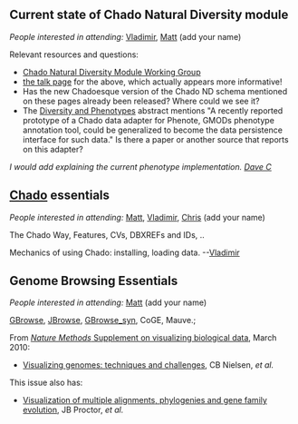 ==Current state of Chado Natural Diversity module==

''People interested in attending:'' [[User:Vg34|Vladimir]], [[User:diapriid@gmail.com|Matt]] (add your name)

Relevant resources and questions:  
* [http://gmod.org/wiki/Chado_Natural_Diversity_Module_Working_Group Chado Natural Diversity Module Working Group] 
* [http://gmod.org/wiki/Talk:Chado_Natural_Diversity_Module_Working_Group the talk page] for the above, which actually appears more informative! 
* Has the new Chadoesque version of the Chado ND schema mentioned on these pages already been released?  Where could we see it?
* The [[Diversity and Phenotypes]] abstract mentions "A recently reported prototype of a Chado data adapter for Phenote, GMODs phenotype annotation tool, could be generalized to become the data persistence interface for such data."  Is there a paper or another source that reports on this adapter?

''I would add explaining the current phenotype implementation.  [[User:Dpc13|Dave C]]''

== [[gmod:Chado|Chado]] essentials ==

''People interested in attending:'' [[User:diapriid@gmail.com|Matt]], [[User:Vg34|Vladimir]], [[User:cjfields@illinois.edu|Chris]] (add your name)

The Chado Way, Features, CVs, DBXREFs and IDs, ..

Mechanics of using Chado: installing, loading data. --[[User:Vg34|Vladimir]]

== Genome Browsing Essentials ==

''People interested in attending:'' [[User:diapriid@gmail.com|Matt]] (add your name)

[[gmod:GBrowse|GBrowse]], [[gmod:JBrowse|JBrowse]], [[gmod:GBrowse_syn|GBrowse_syn]], CoGE, Mauve.; 

From [http://www.nature.com/nmeth/journal/v7/n3s/index.html ''Nature Methods'' Supplement on visualizing biological data], March 2010:
* [http://www.nature.com/nmeth/journal/v7/n3s/abs/nmeth.1422.html Visualizing genomes: techniques and challenges], CB Nielsen, ''et al.''

This issue also has:
* [http://www.nature.com/nmeth/journal/v7/n3s/abs/nmeth.1434.html Visualization of multiple alignments, phylogenies and gene family evolution], JB Proctor, ''et al.''